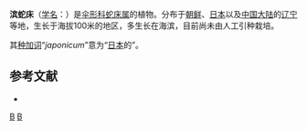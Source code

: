 {{NoteTA|G1=LS}}
{{Speciesbox
| genus = Cnidium
| species = japonicum
| authority = Miq., 1867
| synonyms =
* ''Oenanthe japonica'' (Miq.) Nakai
* ''Selinum japonicum'' (Miq.) Franch. & Sav.
}}

'''滨蛇床'''（[[学名|学名]]：{{lang|la|''Cnidium japonicum''}}）是[[伞形科|伞形科]][[蛇床属|蛇床属]]的植物。分布于[[朝鲜|朝鲜]]、[[日本|日本]]以及[[中国大陆|中国大陆]]的[[辽宁|辽宁]]等地，生长于海拔100米的地区，多生长在海滨，目前尚未由人工引种栽培。

其[[种加词|种加词]]“''japonicum''”意为“[[日本|日本]]的”。

== 参考文献 ==
<div class="references-small">
* {{cite web| url =http://www.bioinfo.cn/db05/KmzwSpecies.php?action=view&id=22727| title =滨蛇床| work =《中国高等植物数据库全库》| publisher =中国科学院微生物研究所| author =昆明植物研究所| accessdate =2009-02-25| deadurl =yes| archiveurl =https://web.archive.org/web/20160305032643/http://www.bioinfo.cn/db05/KmzwSpecies.php?action=view&id=22727| archivedate =2016-03-05}}
</div>
{{Taxonbar|from=Q14623323}}

[[Category:蛇床属|B]]
[[Category:1867年描述的植物|B]]


{{Apiales-stub}}